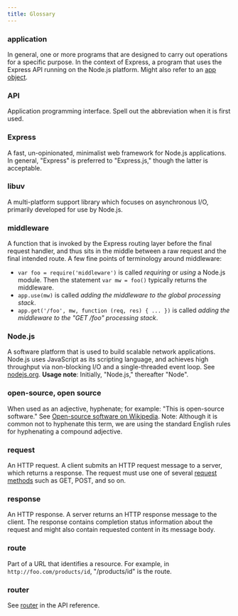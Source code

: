 ```yaml
---
title: Glossary
---
```


### application

In general, one or more programs that are designed to carry out operations for a specific purpose. In the context of Express, a program that uses the Express API running on the Node.js platform. Might also refer to an [app object](/4x/api#express).

### API

Application programming interface. Spell out the abbreviation when it is first used.

### Express

A fast, un-opinionated, minimalist web framework for Node.js applications. In general, "Express" is preferred to "Express.js," though the latter is acceptable.

### libuv

A multi-platform support library which focuses on asynchronous I/O, primarily developed for use by Node.js.

### middleware

A function that is invoked by the Express routing layer before the final request handler, and thus sits in the middle between a raw request and the final intended route. A few fine points of terminology around middleware:

- `var foo = require('middleware')` is called _requiring_ or _using_ a Node.js module. Then the statement `var mw = foo()` typically returns the middleware.
- `app.use(mw)` is called _adding the middleware to the global processing stack_.
- `app.get('/foo', mw, function (req, res) { ... })` is called _adding the middleware to the "GET /foo" processing stack_.

### Node.js

A software platform that is used to build scalable network applications. Node.js uses JavaScript as its scripting language, and achieves high throughput via non-blocking I/O and a single-threaded event loop. See [nodejs.org](https://nodejs.org/en/). **Usage note**: Initially, "Node.js," thereafter "Node".

### open-source, open source

When used as an adjective, hyphenate; for example: "This is open-source software." See [Open-source software on Wikipedia](http://en.wikipedia.org/wiki/Open-source_software). Note: Although it is common not to hyphenate this term, we are using the standard English rules for hyphenating a compound adjective.

### request

An HTTP request. A client submits an HTTP request message to a server, which returns a response. The request must use one of several [request methods](https://en.wikipedia.org/wiki/Hypertext_Transfer_Protocol#Request_methods) such as GET, POST, and so on.

### response

An HTTP response. A server returns an HTTP response message to the client. The response contains completion status information about the request and might also contain requested content in its message body.

### route

Part of a URL that identifies a resource. For example, in `http://foo.com/products/id`, "/products/id" is the route.

### router

See [router](/4x/api#router) in the API reference.
